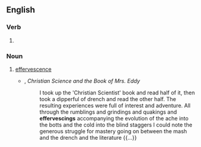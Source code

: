 ==English==

===Verb===
{{head|en|present participle}}

# {{present participle of|effervesce|lang=en|nocat=1}}

===Noun===
{{en-noun}}

# [[effervescence]]
#* {{w|Mark Twain}}, ''Christian Science and the Book of Mrs. Eddy''
#*: I took up the 'Christian Scientist' book and read half of it, then took a dipperful of drench and read the other half. The resulting experiences were full of interest and adventure. All through the rumblings and grindings and quakings and '''effervescings''' accompanying the evolution of the ache into the botts and the cold into the blind staggers I could note the generous struggle for mastery going on between the mash and the drench and the literature {{...}}